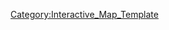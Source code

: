 {{overlay
|image = 2-1_Map.jpg
|width        = {{MapRatio|375|{{{ratio|1|mapwidth=1}}}}}
|height       = {{MapRatio|186|{{{ratio|1|mapheight=1}}}}}
|AjaxXMLRequest = {{{AjaxXMLRequest|0}}}

|columns      = 0
|grid         = 0

|highlight    = 0
|collapsible  = 0

|popupPrefix = World_2_1_

|overlayNoHeader = 0

|overlayHeaderText = World 2-1
|overlayHeaderTextLink = World 2
|overlayNoHeader = 
|overlayTemplateName = Template:World2-1
|categoryName  = World2-1
}}
<noinclude>
[[Category:Interactive_Map_Template]]
</noinclude>